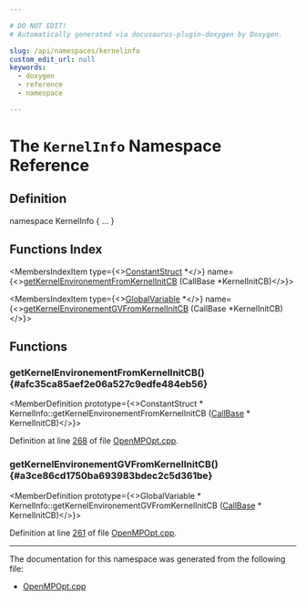 ```yaml
---

# DO NOT EDIT!
# Automatically generated via docusaurus-plugin-doxygen by Doxygen.

slug: /api/namespaces/kernelinfo
custom_edit_url: null
keywords:
  - doxygen
  - reference
  - namespace

---
```





# The `KernelInfo` Namespace Reference

<DoxygenPage pluginConfig={pluginConfig}>



## Definition

<CodeBlock>namespace KernelInfo &#123; ... &#125;</CodeBlock>

## Functions Index

<MembersIndex>

<MembersIndexItem
  type={<><a href="/docs/api/classes/llvm/constantstruct">ConstantStruct</a> &#42;</>}
  name={<><a href="#afc35ca85aef2e06a527c9edfe484eb56">getKernelEnvironementFromKernelInitCB</a> (CallBase &#42;KernelInitCB)</>}>
</MembersIndexItem>

<MembersIndexItem
  type={<><a href="/docs/api/classes/llvm/globalvariable">GlobalVariable</a> &#42;</>}
  name={<><a href="#a3ce86cd1750ba693983bdec2c5d361be">getKernelEnvironementGVFromKernelInitCB</a> (CallBase &#42;KernelInitCB)</>}>
</MembersIndexItem>

</MembersIndex>


<SectionDefinition>

## Functions

### getKernelEnvironementFromKernelInitCB() {#afc35ca85aef2e06a527c9edfe484eb56}

<MemberDefinition
  prototype={<>ConstantStruct &#42; KernelInfo::getKernelEnvironementFromKernelInitCB (<a href="/docs/api/classes/llvm/callbase">CallBase</a> &#42; KernelInitCB)</>}>

Definition at line <a href="/docs/api/files/lib/lib/transforms/lib/transforms/ipo/openmpopt-cpp/#l00268">268</a> of file <a href="/docs/api/files/lib/lib/transforms/lib/transforms/ipo/openmpopt-cpp">OpenMPOpt.cpp</a>.
</MemberDefinition>

### getKernelEnvironementGVFromKernelInitCB() {#a3ce86cd1750ba693983bdec2c5d361be}

<MemberDefinition
  prototype={<>GlobalVariable &#42; KernelInfo::getKernelEnvironementGVFromKernelInitCB (<a href="/docs/api/classes/llvm/callbase">CallBase</a> &#42; KernelInitCB)</>}>

Definition at line <a href="/docs/api/files/lib/lib/transforms/lib/transforms/ipo/openmpopt-cpp/#l00261">261</a> of file <a href="/docs/api/files/lib/lib/transforms/lib/transforms/ipo/openmpopt-cpp">OpenMPOpt.cpp</a>.
</MemberDefinition>

</SectionDefinition>

<hr/>

The documentation for this namespace was generated from the following file:

<ul>
<li><a href="/docs/api/files/lib/lib/transforms/lib/transforms/ipo/openmpopt-cpp">OpenMPOpt.cpp</a></li>
</ul>

</DoxygenPage>
